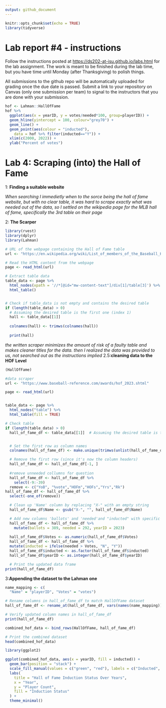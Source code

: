 ```yaml
---
output: github_document
---
```


<!-- README.md is generated from README.Rmd. Please edit the README.Rmd file -->

```r
knitr::opts_chunk$set(echo = TRUE)
library(tidyverse)
```

# Lab report #4 - instructions

Follow the instructions posted at <https://ds202-at-isu.github.io/labs.html> for the lab assignment. The work is meant to be finished during the lab time, but you have time until Monday (after Thanksgiving) to polish things.

All submissions to the github repo will be automatically uploaded for grading once the due date is passed. Submit a link to your repository on Canvas (only one submission per team) to signal to the instructors that you are done with your submission.
```r
hof <- Lahman::HallOfFame
hof %>% 
  ggplot(aes(x = yearID, y = votes/needed*100, group=playerID)) +
  geom_hline(yintercept = 100, colour="grey70") + 
  geom_line() +
  geom_point(aes(colour = "inducted"), 
    data = hof %>% filter(inducted=="Y")) +
  xlim(c(2000, 2022)) +
  ylab("Percent of votes")
```

# Lab 4: Scraping (into) the Hall of Fame
1: **Finding a suitable website**

*When searching I immedietly when to the sorce being the hall of fame website, but with no clear table, it was hard to scrape exactly what was needed out of the data, so I settled on the wikipedia page for the MLB hall of fame, specifically the 3rd table on their page*

2: **The Scarper**
```r
library(rvest)
library(dplyr)
library(Lahman)

# URL of the webpage containing the Hall of Fame table
url <- "https://en.wikipedia.org/wiki/List_of_members_of_the_Baseball_Hall_of_Fame"

# Read the HTML content from the webpage
page <- read_html(url)

# Extract table data
table_data <- page %>%
  html_nodes(xpath = '//*[@id="mw-content-text"]/div[1]/table[3]') %>%
  html_table()


# Check if table_data is not empty and contains the desired table
if (length(table_data) > 0)
  # Assuming the desired table is the first one (index 1)
  hall <- table_data[[1]]
  
  colnames(hall) <- trimws(colnames(hall))
  
  print(hall)
```
*the written scraper minimizes the amount of risk of a faulty table and makes cleaner titles for the data.*
*then I realized the data was provided to us, not searched out as the instructions implied*
2.5:**cleaning data to the HOF Level**
```r
(HallOfFame)
```


```r
#data scraper
url <- "https://www.baseball-reference.com/awards/hof_2023.shtml"

page <- read_html(url)


table_data <- page %>%
  html_nodes("table") %>%
  html_table(fill = TRUE)  

# Check table
if (length(table_data) > 0)
  hall_of_fame_df <- table_data[[1]]  # Assuming the desired table is the first one (index 1)


  # Set the first row as column names
  colnames(hall_of_fame_df) <- make.unique(trimws(unlist(hall_of_fame_df[1, ])))

  # Remove the first row (since it's now the column headers)
  hall_of_fame_df <- hall_of_fame_df[-1, ]
  
  #remove unneeded collumns for question 
  hall_of_fame_df <- hall_of_fame_df %>%
    select(-9:-39)
  remove <- c("YoB", "%vote","HOFm","HOFs","Yrs","Rk")
hall_of_fame_df <- hall_of_fame_df %>%
  select(-one_of(remove))

  # Clean up 'Name' column by replacing "X-" with an empty string
  hall_of_fame_df$Name <- gsub("X-", "", hall_of_fame_df$Name)

  # Add new columns 'ballots' and 'needed'and "inducted" with specific values
  hall_of_fame_df <- hall_of_fame_df %>%
    mutate(ballots = 389, needed = 292, yearID = 2023)
  
  hall_of_fame_df$Votes <- as.numeric(hall_of_fame_df$Votes)
  hall_of_fame_df <- hall_of_fame_df %>%
  mutate(inducted = ifelse(needed > Votes, "N", "Y"))
  hall_of_fame_df$inducted <- as.factor(hall_of_fame_df$inducted)
  hall_of_fame_df$yearID <- as.integer(hall_of_fame_df$yearID)

  # Print the updated data frame
print(hall_of_fame_df)

```
3:**Appending the dataset to the Lahman one**
```r
name_mapping <- c(
  "Name" = "playerID", "Votes" = "votes")

# Rename columns in hall_of_fame_df to match HallOfFame dataset
hall_of_fame_df <- rename_at(hall_of_fame_df, vars(names(name_mapping)), ~ name_mapping[.])

# Verify updated column names in hall_of_fame_df
print(hall_of_fame_df)
```


```r
combined_hof_data <- bind_rows(HallOfFame, hall_of_fame_df)

# Print the combined dataset
head(combined_hof_data)
```
```r
library(ggplot2)

ggplot(combined_hof_data, aes(x = yearID, fill = inducted)) +
  geom_bar(position = "stack") +
  scale_fill_manual(values = c("green", "red"), labels = c("Inducted", "Not Inducted")) +  # Define colors and labels
  labs(
    title = "Hall of Fame Induction Status Over Years",
    x = "Year",
    y = "Player Count",
    fill = "Induction Status"
  ) +
  theme_minimal()
```
